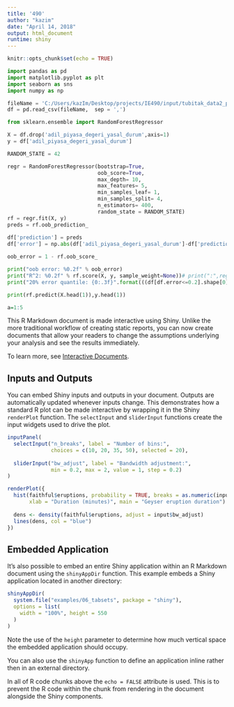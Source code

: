 ---
title: '490'
author: "kazim"
date: "April 14, 2018"
output: html_document
runtime: shiny
---

```{r setup, include=FALSE}
knitr::opts_chunk$set(echo = TRUE)
```


```{python}
import pandas as pd
import matplotlib.pyplot as plt
import seaborn as sns
import numpy as np

fileName = 'C:/Users/kazIm/Desktop/projects/IE490/input/tubitak_data2_processesed2_outlier.csv'
df = pd.read_csv(fileName,  sep = ',')

from sklearn.ensemble import RandomForestRegressor

X = df.drop('adil_piyasa_degeri_yasal_durum',axis=1)
y = df['adil_piyasa_degeri_yasal_durum']

RANDOM_STATE = 42

regr = RandomForestRegressor(bootstrap=True,
                             oob_score=True,
                             max_depth= 10,
                             max_features= 5,
                             min_samples_leaf= 1,
                             min_samples_split= 4,
                             n_estimators= 400,
                             random_state = RANDOM_STATE)
rf = regr.fit(X, y)
preds = rf.oob_prediction_
    
df['prediction'] = preds
df['error'] = np.abs(df['adil_piyasa_degeri_yasal_durum']-df['prediction'])/df['adil_piyasa_degeri_yasal_durum']

oob_error = 1 - rf.oob_score_

print("oob error: %0.2f" % oob_error)
print("R^2: %0.2f" % rf.score(X, y, sample_weight=None))# print(":",regr.oob_score_)# print(":",regr.oob_score_)
print("20% error quantile: {0:.3f}".format(((df[df.error<=0.2].shape[0])/df.shape[0]))) 

print(rf.predict(X.head(1)),y.head(1))
```

```{r}
a=1:5

```


This R Markdown document is made interactive using Shiny. Unlike the more traditional workflow of creating static reports, you can now create documents that allow your readers to change the assumptions underlying your analysis and see the results immediately. 

To learn more, see [Interactive Documents](http://rmarkdown.rstudio.com/authoring_shiny.html).

## Inputs and Outputs

You can embed Shiny inputs and outputs in your document. Outputs are automatically updated whenever inputs change.  This demonstrates how a standard R plot can be made interactive by wrapping it in the Shiny `renderPlot` function. The `selectInput` and `sliderInput` functions create the input widgets used to drive the plot.

```{r eruptions, echo=FALSE}
inputPanel(
  selectInput("n_breaks", label = "Number of bins:",
              choices = c(10, 20, 35, 50), selected = 20),
  
  sliderInput("bw_adjust", label = "Bandwidth adjustment:",
              min = 0.2, max = 2, value = 1, step = 0.2)
)

renderPlot({
  hist(faithful$eruptions, probability = TRUE, breaks = as.numeric(input$n_breaks),
       xlab = "Duration (minutes)", main = "Geyser eruption duration")
  
  dens <- density(faithful$eruptions, adjust = input$bw_adjust)
  lines(dens, col = "blue")
})
```

## Embedded Application

It's also possible to embed an entire Shiny application within an R Markdown document using the `shinyAppDir` function. This example embeds a Shiny application located in another directory:

```{r tabsets, echo=FALSE}
shinyAppDir(
  system.file("examples/06_tabsets", package = "shiny"),
  options = list(
    width = "100%", height = 550
  )
)
```

Note the use of the `height` parameter to determine how much vertical space the embedded application should occupy.

You can also use the `shinyApp` function to define an application inline rather then in an external directory.

In all of R code chunks above the `echo = FALSE` attribute is used. This is to prevent the R code within the chunk from rendering in the document alongside the Shiny components.



